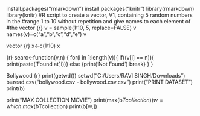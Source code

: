 install.packages("rmarkdown")
install.packages("knitr")
library(rmarkdown)
library(knitr)
#R script to create a vector, V1, containing 5 random numbers in the
#range 1 to 10 without repetition and give names to each element of
#the vector
{r}
v = sample(1:10, 5, replace=FALSE)
v
names(v)=c("a","b","c","d","e")
v


vector
{r}
x<-c(1:10)
x


{r}
searc<-function(v,n)
{
  for(i in 1:length(v)){
    if((v[i] == n)){ print(paste('Found at',i))} else
    {print('Not Found')
      break}
  }
} 



Bollywood
{r}
print(getwd())
setwd("C:/Users/RAVI SINGH/Downloads")
b=read.csv("bollywood.csv - bollywood.csv.csv")
print("PRINT DATASET")
print(b)

print("MAX COLLECTION MOVIE ")
print(max(b$Tcollection))
w=which.max(b$Tcollection)
print(b[w,])